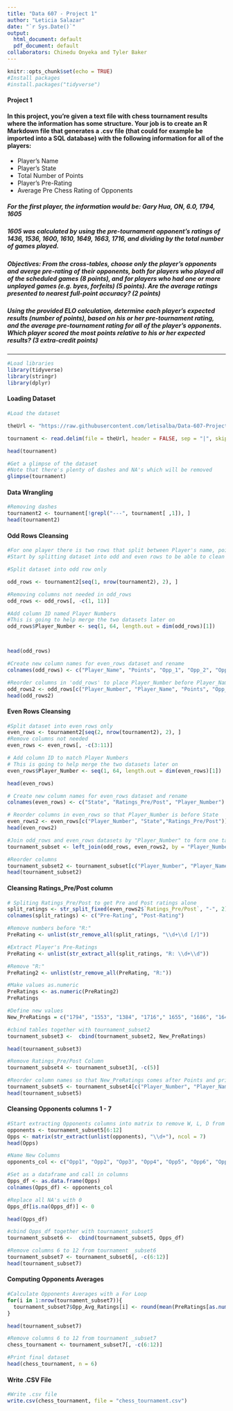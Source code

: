 ```yaml
---
title: "Data 607 - Project 1"
author: "Leticia Salazar"
date: "`r Sys.Date()`"
output:
  html_document: default
  pdf_document: default
collaborators: Chinedu Onyeka and Tyler Baker
---
```


```r
knitr::opts_chunk$set(echo = TRUE)
#Install packages
#install.packages("tidyverse")
```


#### Project 1

#### In this project, you're given a text file with chess tournament results where the information has some structure. Your job is to create an R Markdown file that generates a .csv file (that could for example be imported into a SQL database) with the following information for all of the players:

* Player's Name
* Player's State
* Total Number of Points 
* Player's Pre-Rating
* Average Pre Chess Rating of Opponents

##### For the first player, the information would be: Gary Hua, ON, 6.0, 1794, 1605

##### 1605 was calculated by using the pre-tournament opponent's ratings of 1436, 1536, 1600, 1610, 1649, 1663, 1716, and dividing by the total number of games played. 

##### **Objectives:** From the cross-tables, choose only the player's opponents and averge pre-rating of their opponents, both for players who played all of the scheduled games (8 points), and for players who had one or more unplayed games (e.g. byes, forfeits) (5 points). Are the average ratings presented to nearest full-point accuracy? (2 points)

##### Using the provided ELO calculation, determine each player's expected results (number of points), based on his or her pre-tournament rating, and the average pre-tournament rating for all of the player's opponents. Which player scored the most points relative to his or her expected results? (3 extra-credit points)

***

```r
#Load libraries
library(tidyverse)
library(stringr)
library(dplyr)
```

#### Loading Dataset
```r
#Load the dataset

theUrl <- "https://raw.githubusercontent.com/letisalba/Data-607-Project1/main/tournament.txt"

tournament <- read.delim(file = theUrl, header = FALSE, sep = "|", skip = 3) #Separating by "|" and skipping the first 3 rows

head(tournament)
```

```r
#Get a glimpse of the dataset
#Note that there's plenty of dashes and NA's which will be removed
glimpse(tournament)
```


#### Data Wrangling
```r
#Removing dashes
tournament2 <- tournament[!grepl("---", tournament[ ,1]), ]
head(tournament2)
```

#### Odd Rows Cleansing
```r
#For one player there is two rows that split between Player's name, points and rounds while the second row contains Player's state and pre/post ratings along with other information in regards to the rounds
#Start by splitting dataset into odd and even rows to be able to clean them individually

#Split dataset into odd row only

odd_rows <- tournament2[seq(1, nrow(tournament2), 2), ]

#Removing columns not needed in odd_rows
odd_rows <- odd_rows[, -c(1, 11)]

#Add column ID named Player Numbers
#This is going to help merge the two datasets later on
odd_rows$Player_Number <- seq(1, 64, length.out = dim(odd_rows)[1])



head(odd_rows)
```

```r
#Create new column names for even_rows dataset and rename
colnames(odd_rows) <- c("Player_Name", "Points", "Opp_1", "Opp_2", "Opp_3", "Opp_4", "Opp_5", "Opp_6", "Opp_7", "Player_Number")

#Reorder columns in 'odd_rows' to place Player_Number before Player_Name
odd_rows2 <- odd_rows[c("Player_Number", "Player_Name", "Points", "Opp_1", "Opp_2", "Opp_3", "Opp_4", "Opp_5", "Opp_6", "Opp_7")]
head(odd_rows2)
```

#### Even Rows Cleansing
```r
#Split dataset into even rows only
even_rows <- tournament2[seq(2, nrow(tournament2), 2), ]
#Remove columns not needed
even_rows <- even_rows[, -c(3:11)]

# Add column ID to match Player Numbers
# This is going to help merge the two datasets later on
even_rows$Player_Number <- seq(1, 64, length.out = dim(even_rows)[1])

head(even_rows)
```


```r
# Create new column names for even_rows dataset and rename
colnames(even_rows) <- c("State", "Ratings_Pre/Post", "Player_Number")

# Reorder columns in even_rows so that Player_Number is before State
even_rows2 <- even_rows[c("Player_Number", "State","Ratings_Pre/Post")]
head(even_rows2)
```


```r
#Join odd_rows and even_rows datasets by "Player_Number" to form one table
tournament_subset <- left_join(odd_rows, even_rows2, by = "Player_Number")

#Reorder columns 
tournament_subset2 <- tournament_subset[c("Player_Number", "Player_Name", "State", "Points", "Ratings_Pre/Post", "Opp_1", "Opp_2", "Opp_3", "Opp_4", "Opp_5", "Opp_6", "Opp_7")]
head(tournament_subset2)
```


#### Cleansing Ratings_Pre/Post column
```r
# Spliting Ratings_Pre/Post to get Pre and Post ratings alone
split_ratings <- str_split_fixed(even_rows2$`Ratings_Pre/Post`, "-", 2)
colnames(split_ratings) <- c("Pre-Rating", "Post-Rating")

#Remove numbers before "R:"
PreRating <- unlist(str_remove_all(split_ratings, "\\d+\\d [/]"))

#Extract Player's Pre-Ratings
PreRating <- unlist(str_extract_all(split_ratings, "R: \\d+\\d"))

#Remove "R:"
PreRating2 <- unlist(str_remove_all(PreRating, "R:"))

#Make values as.numeric
PreRatings <- as.numeric(PreRating2)
PreRatings
```


```r
#Define new values
New_PreRatings = c("1794", "1553", "1384", "1716"," 1655", "1686", "1649", "1641", "1411", "1365", "1712", "1663", "1666", "1610", "1220", "1604", "1629", "1600", "1564", "1595", "1563", "1555", "1363", "1229", "1745", "1579", "1552", "1507", "1602", "1522", "1494", "1441", "1449", "1399", "1438", "1355", "980", "1423", "1436", "1348", "1403", "1332", "1283", "1199", "1242", "377", "1362", "1382", "1291", "1056", "1011", "935", "1393", "1270", "1186", "1153", "1092",  "917",  "853",  "967", "955", "1530", "1175", "1163")

#cbind tables together with tournament_subset2
tournament_subset3 <-  cbind(tournament_subset2, New_PreRatings)

head(tournament_subset3)
```

```r
#Remove Ratings_Pre/Post Column
tournament_subset4 <- tournament_subset3[, -c(5)]

#Reorder column names so that New_PreRatings comes after Points and print new dataset
tournament_subset5 <- tournament_subset4[c("Player_Number", "Player_Name", "State", "Points", "New_PreRatings", "Opp_1", "Opp_2", "Opp_3", "Opp_4", "Opp_5", "Opp_6", "Opp_7")]
head(tournament_subset5)
```


#### Cleansing Opponents columns 1 - 7 
```r
#Start extracting Opponents columns into matrix to remove W, L, D from the Player Numbers
opponents <- tournament_subset5[6:12]
Opps <- matrix(str_extract(unlist(opponents), "\\d+"), ncol = 7)
head(Opps)
```


```r
#Name New Columns
opponents_col <- c("Opp1", "Opp2", "Opp3", "Opp4", "Opp5", "Opp6", "Opp7")

#Set as a dataframe and call in columns
Opps_df <- as.data.frame(Opps)
colnames(Opps_df) <- opponents_col

#Replace all NA's with 0
Opps_df[is.na(Opps_df)] <- 0

head(Opps_df)
```


```r
#cbind Opps_df together with tournament_subset5
tournament_subset6 <-  cbind(tournament_subset5, Opps_df)

#Remove columns 6 to 12 from tournament _subset6
tournament_subset7 <- tournament_subset6[, -c(6:12)]
head(tournament_subset7)
```


#### Computing Opponents Averages
```r
#Calculate Opponents Averages with a For Loop 
for(i in 1:nrow(tournament_subset7)){
  tournament_subset7$Opp_Avg_Ratings[i] <- round(mean(PreRatings[as.numeric(Opps_df[i,])], na.rm = TRUE))
}

head(tournament_subset7)
```

```r
#Remove columns 6 to 12 from tournament _subset7
chess_tournament <- tournament_subset7[, -c(6:12)]

#Print final dataset
head(chess_tournament, n = 6)
```

#### Write .CSV File
```r
#Write .csv file
write.csv(chess_tournament, file = "chess_tournament.csv")
```




